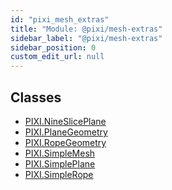 ```yaml
---
id: "pixi_mesh_extras"
title: "Module: @pixi/mesh-extras"
sidebar_label: "@pixi/mesh-extras"
sidebar_position: 0
custom_edit_url: null
---
```

## Classes
* [PIXI.NineSlicePlane](../classes/PIXI.NineSlicePlane.pixi_mesh_extras)
* [PIXI.PlaneGeometry](../classes/PIXI.PlaneGeometry.pixi_mesh_extras)
* [PIXI.RopeGeometry](../classes/PIXI.RopeGeometry.pixi_mesh_extras)
* [PIXI.SimpleMesh](../classes/PIXI.SimpleMesh.pixi_mesh_extras)
* [PIXI.SimplePlane](../classes/PIXI.SimplePlane.pixi_mesh_extras)
* [PIXI.SimpleRope](../classes/PIXI.SimpleRope.pixi_mesh_extras)

    